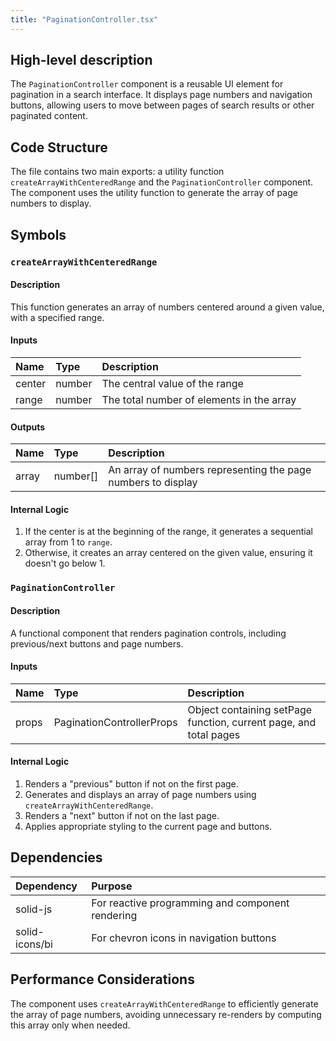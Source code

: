```yaml
---
title: "PaginationController.tsx"
---
```


## High-level description
The `PaginationController` component is a reusable UI element for pagination in a search interface. It displays page numbers and navigation buttons, allowing users to move between pages of search results or other paginated content.

## Code Structure
The file contains two main exports: a utility function `createArrayWithCenteredRange` and the `PaginationController` component. The component uses the utility function to generate the array of page numbers to display.

## Symbols

### `createArrayWithCenteredRange`
#### Description
This function generates an array of numbers centered around a given value, with a specified range.

#### Inputs
| Name | Type | Description |
|:-----|:-----|:------------|
| center | number | The central value of the range |
| range | number | The total number of elements in the array |

#### Outputs
| Name | Type | Description |
|:-----|:-----|:------------|
| array | number[] | An array of numbers representing the page numbers to display |

#### Internal Logic
1. If the center is at the beginning of the range, it generates a sequential array from 1 to `range`.
2. Otherwise, it creates an array centered on the given value, ensuring it doesn't go below 1.

### `PaginationController`
#### Description
A functional component that renders pagination controls, including previous/next buttons and page numbers.

#### Inputs
| Name | Type | Description |
|:-----|:-----|:------------|
| props | PaginationControllerProps | Object containing setPage function, current page, and total pages |

#### Internal Logic
1. Renders a "previous" button if not on the first page.
2. Generates and displays an array of page numbers using `createArrayWithCenteredRange`.
3. Renders a "next" button if not on the last page.
4. Applies appropriate styling to the current page and buttons.

## Dependencies
| Dependency | Purpose |
|:-----------|:--------|
| solid-js | For reactive programming and component rendering |
| solid-icons/bi | For chevron icons in navigation buttons |

## Performance Considerations
The component uses `createArrayWithCenteredRange` to efficiently generate the array of page numbers, avoiding unnecessary re-renders by computing this array only when needed.